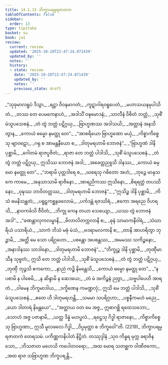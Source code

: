 ```yaml
---
title: 14.1.13 ဘိက္ခာပရမ္ပရဇာတက
tableOfContents: false
sidebar:
  order: 13
type: tipitaka
basket: su
book: ja1
review:
  current: review
  updated: '2025-10-20T22:47:24.071439'
  updated_by: ''
  notes: ''
  history:
  - state: review
    date: '2025-10-20T22:47:24.071439'
    updated_by: ''
    notes: ''
    previous_state: draft
---
```



<DynamicBreadcrumb />


<ReviewStatus review={frontmatter.review} showDetails={true} />

<HypothesisAnnotation frontmatter={frontmatter} />

<Division number="270" book="ja1" e="ch" v="22" p="306">

<Paragraph number="2829" type="verses" book="ja1">
_“သုခုမာလရူပံ ဒိသွာ,_  
_ရဋ္ဌာ ဝိဝနမာဂတံ;_  
_ကူဋာဂါရဝရူပေတံ,_  
_မဟာသယနမုပါသိတံ._  

</Paragraph>

</Division>
<Division number="271" book="ja1" e="ch" v="22" p="307">

<Paragraph number="2830" type="verses" book="ja1">
_တဿ တေ ပေမကေနာဟံ,_  
_အဒါသိံ ဝဍ္ဎမောဒနံ;_  
_သာလီနံ ဝိစိတံ ဘတ္တံ,_  
_သုစိံ မံသူပသေစနံ._  

</Paragraph>

</Division>
<Division number="272" book="ja1" e="ch" v="22" p="307">

<Paragraph number="2831" type="verses" book="ja1">
_တံ တွံ ဘတ္တံ ပဋိဂ္ဂယှ,_  
_ဗြာဟ္မဏဿ အဒါသယိ;_  
_အတ္တာနံ အနသိတွာန,_  
_ကောယံ ဓမ္မော နမတ္ထု တေ”._  

</Paragraph>

</Division>
<Division number="273" book="ja1" e="ch" v="22" p="307">

<Paragraph number="2832" type="verses" book="ja1">
_“အာစရိယော ဗြာဟ္မဏော မယှံ,_  
_ကိစ္စာကိစ္စေသု ဗျာဝဋော;_  
_ဂရု စ အာမန္တနီယော စ,_  
_ဒါတုမရဟာမိ ဘောဇနံ”._  

</Paragraph>

</Division>
<Division number="274" book="ja1" e="ch" v="22" p="307">

<Paragraph number="2833" type="verses" book="ja1">
_“ဗြာဟ္မဏံ ဒါနိ ပုစ္ဆာမိ,_  
_ဂေါတမံ ရာဇပူဇိတံ;_  
_ရာဇာ တေ ဘတ္တံ ပါဒါသိ,_  
_သုစိံ မံသူပသေစနံ._  

</Paragraph>

</Division>
<Division number="275" book="ja1" e="ch" v="22" p="307">

<Paragraph number="2834" type="verses" book="ja1">
_တံ တွံ ဘတ္တံ ပဋိဂ္ဂယှ,_  
ဣသိဿ ဘောဇနံ အဒါ;_  
_အခေတ္တညူသိ ဒါနဿ,_  
_ကောယံ ဓမ္မော နမတ္ထု တေ”._  

</Paragraph>

</Division>
<Division number="276" book="ja1" e="ch" v="22" p="307">

<Paragraph number="2835" type="verses" book="ja1">
_“ဘရာမိ ပုတ္တဒါရေ စ,_  
_ဃရေသု ဂဓိတော အဟံ;_  
_ဘုဉ္ဇေ မာနုသကေ ကာမေ,_  
_အနုသာသာမိ ရာဇိနော._  

</Paragraph>

</Division>
<Division number="277" book="ja1" e="ch" v="22" p="307">

<Paragraph number="2836" type="verses" book="ja1">
_အာရညိကဿ ဣသိနော,_  
_စိရရတ္တံ တပဿိနော;_  
_ဝုဍ္ဎဿ ဘာဝိတတ္တဿ,_  
_ဒါတုမရဟာမိ ဘောဇနံ”._  

</Paragraph>

</Division>
<Division number="278" book="ja1" e="ch" v="22" p="307">

<Paragraph number="2837" type="verses" book="ja1">
_“ဣသိဉ္စ ဒါနိ ပုစ္ဆာမိ,_  
_ကိသံ ဓမနိသန္ထတံ;_  
_ပရူဠှကစ္ဆနခလောမံ,_  
_ပင်္ကဒန္တံ ရဇဿိရံ._  

</Paragraph>

</Division>
<Division number="279" book="ja1" e="ch" v="22" p="307">

<Paragraph number="2838" type="verses" book="ja1">
_ဧကော အရညေ ဝိဟရသိ,_  
_နာဝကင်္ခသိ ဇီဝိတံ;_  
_ဘိက္ခု ကေန တယာ သေယျော,_  
_ယဿ တွံ ဘောဇနံ အဒါ”._  

</Paragraph>

</Division>
<Division number="280" book="ja1" e="ch" v="22" p="307">

<Paragraph number="2839" type="verses" book="ja1">
_“ခဏန္တာလုကလမ္ဗာနိ,_  
_ဗိလာလိတက္ကလာနိ စ;_  
_ဓုနံ သာမာကနီဝါရံ,_  
_သံဃာရိယံ ပသာရိယံ._  

</Paragraph>

</Division>
<Division number="281" book="ja1" e="ch" v="22" p="307">

<Paragraph number="2840" type="verses" book="ja1">
_သာကံ ဘိသံ မဓုံ မံသံ,_  
_ဗဒရာမလကာနိ စ;_  
_တာနိ အာဟရိတွာ ဘုဉ္ဇာမိ,_  
_အတ္ထိ မေ သော ပရိဂ္ဂဟော._  

</Paragraph>

</Division>
<Division number="282" book="ja1" e="ch" v="22" p="308">

<Paragraph number="2841" type="verses" book="ja1">
_ပစန္တော အပစန္တဿ,_  
_အမမဿ သကိဉ္စနော;_  
_အနာဒါနဿ သာဒါနော,_  
_ဒါတုမရဟာမိ ဘောဇနံ”._  

</Paragraph>

</Division>
<Division number="283" book="ja1" e="ch" v="22" p="308">

<Paragraph number="2842" type="verses" book="ja1">
_“ဘိက္ခုဉ္စ ဒါနိ ပုစ္ဆာမိ,_  
_တုဏှီမာသီန သုဗ္ဗတံ;_  
ဣသိ တေ ဘတ္တံ ပါဒါသိ,_  
_သုစိံ မံသူပသေစနံ._  

</Paragraph>

</Division>
<Division number="284" book="ja1" e="ch" v="22" p="308">

<Paragraph number="2843" type="verses" book="ja1">
_တံ တွံ ဘတ္တံ ပဋိဂ္ဂယှ,_  
_တုဏှီ ဘုဉ္ဇသိ ဧကကော;_  
_နာညံ ကဉ္စိ နိမန္တေသိ,_  
_ကောယံ ဓမ္မော နမတ္ထု တေ”._  

</Paragraph>

</Division>
<Division number="285" book="ja1" e="ch" v="22" p="308">

<Paragraph number="2844" type="verses" book="ja1">
_“န ပစာမိ န ပါစေမိ,_  
_န ဆိန္ဒာမိ န ဆေဒယေ;_  
_တံ မံ အကိဉ္စနံ ဉတွာ,_  
_သဗ္ဗပါပေဟိ အာရတံ._  

</Paragraph>

</Division>
<Division number="286" book="ja1" e="ch" v="22" p="308">

<Paragraph number="2845" type="verses" book="ja1">
_ဝါမေန ဘိက္ခမာဒါယ,_  
_ဒက္ခိဏေန ကမဏ္ဍလုံ;_  
ဣသိ မေ ဘတ္တံ ပါဒါသိ,_  
_သုစိံ မံသူပသေစနံ._  

</Paragraph>

</Division>
<Division number="287" book="ja1" e="ch" v="22" p="308">

<Paragraph number="2846" type="verses" book="ja1">
_ဧတေ ဟိ ဒါတုမရဟန္တိ,_  
_သမမာ သပရိဂ္ဂဟာ;_  
_ပစ္စနီကမဟံ မညေ,_  
_ယော ဒါတာရံ နိမန္တယေ”._  

</Paragraph>

</Division>
<Division number="288" book="ja1" e="ch" v="22" p="308">

<Paragraph number="2847" type="verses" book="ja1">
_“အတ္ထာယ ဝတ မေ အဇ္ဇ,_  
ဣဓာဂစ္ဆိ ရထေသဘော;_  
_သောဟံ အဇ္ဇ ပဇာနာမိ,_  
_ယတ္ထ ဒိန္နံ မဟပ္ဖလံ._  

</Paragraph>

</Division>
<Division number="289" book="ja1" e="ch" v="22" p="308">

<Paragraph number="2848" type="verses" book="ja1">
_ရဋ္ဌေသု ဂိဒ္ဓါ ရာဇာနော,_  
_ကိစ္စာကိစ္စေသု ဗြာဟ္မဏာ;_  
ဣသီ မူလဖလေ ဂိဒ္ဓါ,_  
_ဝိပ္ပမုတ္တာ စ ဘိက္ခဝေါ”တိ. (2219)_  


</Paragraph>
</Division>

<Paragraph number="2849" type="center" book="ja1">
ဘိက္ခာပရမ္ပရဇာတကံ တေရသမံ.



</Paragraph>

<Paragraph number="2850" type="center" book="ja1">
ပကိဏ္ဏကနိပါတံ နိဋ္ဌိတံ.



</Paragraph>

<Paragraph number="2851" type="center" book="ja1">
တဿုဒ္ဒါနံ


</Paragraph>

<Paragraph number="2852" type="verses" book="ja1">
_သုဝ ကိန္နရ မုက္က ခရာဇိနသော,_  
_ဘိသဇာတ မဟေသိ ကပေါတဝရော;_  
_အထ မောရ သတစ္ဆက ဝါဏိဇကော,_  
_အထ ရာဇ သဗြာဟ္မဏ ဘိက္ခပရန္တိ._
</Paragraph>